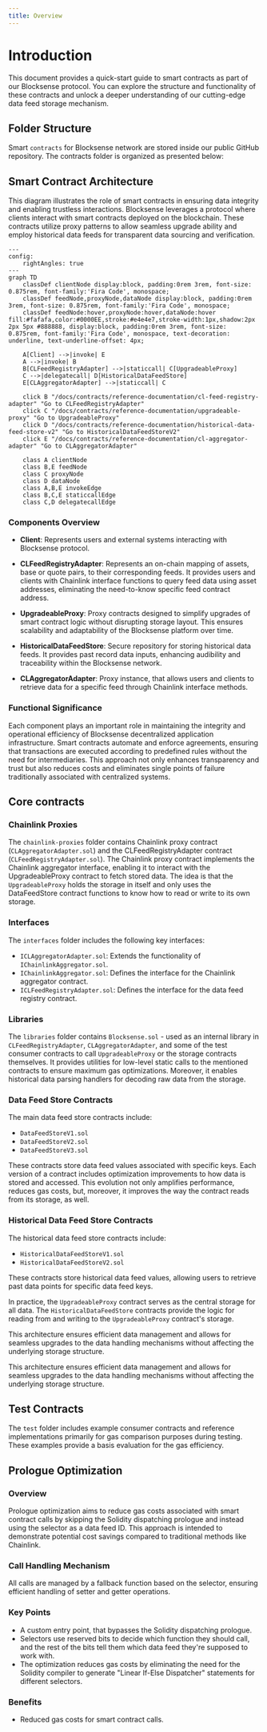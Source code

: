 ```yaml
---
title: Overview
---
```



# Introduction

This document provides a quick-start guide to smart contracts as part of our Blocksense protocol. You can explore the structure and functionality of these contracts and unlock a deeper understanding of our cutting-edge data feed storage mechanism.

## Folder Structure

Smart `contracts` for Blocksense network are stored inside our public GitHub repository. The contracts folder is organized as presented below:

<ContractsFileTree data={contractsFileStructure} />

## Smart Contract Architecture

This diagram illustrates the role of smart contracts in ensuring data integrity and enabling trustless interactions. Blocksense leverages a protocol where clients interact with smart contracts deployed on the blockchain. These contracts utilize proxy patterns to allow seamless upgrade ability and employ historical data feeds for transparent data sourcing and verification.

```mermaid
---
config:
    rightAngles: true
---
graph TD
    classDef clientNode display:block, padding:0rem 3rem, font-size: 0.875rem, font-family:'Fira Code', monospace;
    classDef feedNode,proxyNode,dataNode display:block, padding:0rem 3rem, font-size: 0.875rem, font-family:'Fira Code', monospace;
    classDef feedNode:hover,proxyNode:hover,dataNode:hover fill:#fafafa,color:#0000EE,stroke:#e4e4e7,stroke-width:1px,shadow:2px 2px 5px #888888, display:block, padding:0rem 3rem, font-size: 0.875rem, font-family:'Fira Code', monospace, text-decoration: underline, text-underline-offset: 4px;

    A[Client] -->|invoke| E
    A -->|invoke| B
    B[CLFeedRegistryAdapter] -->|staticcall| C[UpgradeableProxy]
    C -->|delegatecall| D[HistoricalDataFeedStore]
    E[CLAggregatorAdapter] -->|staticcall| C

    click B "/docs/contracts/reference-documentation/cl-feed-registry-adapter" "Go to CLFeedRegistryAdapter"
    click C "/docs/contracts/reference-documentation/upgradeable-proxy" "Go to UpgradeableProxy"
    click D "/docs/contracts/reference-documentation/historical-data-feed-store-v2" "Go to HistoricalDataFeedStoreV2"
    click E "/docs/contracts/reference-documentation/cl-aggregator-adapter" "Go to CLAggregatorAdapter"

    class A clientNode
    class B,E feedNode
    class C proxyNode
    class D dataNode
    class A,B,E invokeEdge
    class B,C,E staticcallEdge
    class C,D delegatecallEdge
```

### Components Overview

- **Client**: Represents users and external systems interacting with Blocksense protocol.

- **CLFeedRegistryAdapter**: Represents an on-chain mapping of assets, base or quote pairs, to their corresponding feeds. It provides users and clients with Chainlink interface functions to query feed data using asset addresses, eliminating the need-to-know specific feed contract address.

- **UpgradeableProxy**: Proxy contracts designed to simplify upgrades of smart contract logic without disrupting storage layout. This ensures scalability and adaptability of the Blocksense platform over time.

- **HistoricalDataFeedStore**: Secure repository for storing historical data feeds. It provides past record data inputs, enhancing audibility and traceability within the Blocksense network.

- **CLAggregatorAdapter**: Proxy instance, that allows users and clients to retrieve data for a specific feed through Chainlink interface methods.

### Functional Significance

Each component plays an important role in maintaining the integrity and operational efficiency of Blocksense decentralized application infrastructure. Smart contracts automate and enforce agreements, ensuring that transactions are executed according to predefined rules without the need for intermediaries. This approach not only enhances transparency and trust but also reduces costs and eliminates single points of failure traditionally associated with centralized systems.

## Core contracts

### Chainlink Proxies

The `chainlink-proxies` folder contains Chainlink proxy contract (`CLAggregatorAdapter.sol`) and the CLFeedRegistryAdapter contract (`CLFeedRegistryAdapter.sol`). The Chainlink proxy contract implements the Chainlink aggregator interface, enabling it to interact with the UpgradeableProxy contract to fetch stored data. The idea is that the `UpgradeableProxy` holds the storage in itself and only uses the DataFeedStore contract functions to know how to read or write to its own storage.

### Interfaces

The `interfaces` folder includes the following key interfaces:

- `ICLAggregatorAdapter.sol`: Extends the functionality of `IChainlinkAggregator.sol`.
- `IChainlinkAggregator.sol`: Defines the interface for the Chainlink aggregator contract.
- `ICLFeedRegistryAdapter.sol`: Defines the interface for the data feed registry contract.

### Libraries

The `libraries` folder contains `Blocksense.sol` - used as an internal library in `CLFeedRegistryAdapter`, `CLAggregatorAdapter`, and some of the test consumer contracts to call `UpgradeableProxy` or the storage contracts themselves. It provides utilities for low-level static calls to the mentioned contracts to ensure maximum gas optimizations. Moreover, it enables historical data parsing handlers for decoding raw data from the storage.

### Data Feed Store Contracts

The main data feed store contracts include:

- `DataFeedStoreV1.sol`
- `DataFeedStoreV2.sol`
- `DataFeedStoreV3.sol`

These contracts store data feed values associated with specific keys. Each version of a contract includes optimization improvements to how data is stored and accessed. This evolution not only amplifies performance, reduces gas costs, but, moreover, it improves the way the contract reads from its storage, as well.

### Historical Data Feed Store Contracts

The historical data feed store contracts include:

- `HistoricalDataFeedStoreV1.sol`
- `HistoricalDataFeedStoreV2.sol`

These contracts store historical data feed values, allowing users to retrieve past data points for specific data feed keys.

In practice, the `UpgradeableProxy` contract serves as the central storage for all data. The `HistoricalDataFeedStore` contracts provide the logic for reading from and writing to the `UpgradeableProxy` contract's storage.

This architecture ensures efficient data management and allows for seamless upgrades to the data handling mechanisms without affecting the underlying storage structure.

This architecture ensures efficient data management and allows for seamless upgrades to the data handling mechanisms without affecting the underlying storage structure.

## Test Contracts

The `test` folder includes example consumer contracts and reference implementations primarily for gas comparison purposes during testing. These examples provide a basis evaluation for the gas efficiency.

## Prologue Optimization

### Overview

Prologue optimization aims to reduce gas costs associated with smart contract calls by skipping the Solidity dispatching prologue and instead using the selector as a data feed ID. This approach is intended to demonstrate potential cost savings compared to traditional methods like Chainlink.

### Call Handling Mechanism

All calls are managed by a fallback function based on the selector, ensuring efficient handling of setter and getter operations.

### Key Points

- A custom entry point, that bypasses the Solidity dispatching prologue.
- Selectors use reserved bits to decide which function they should call, and the rest of the bits tell them which data feed they're supposed to work with.
- The optimization reduces gas costs by eliminating the need for the Solidity compiler to generate "Linear If-Else Dispatcher" statements for different selectors.

### Benefits

- Reduced gas costs for smart contract calls.
